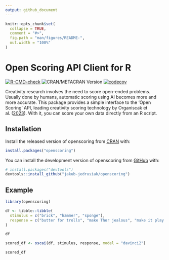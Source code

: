 ```yaml
---
output: github_document
---
```


<!-- README.md is generated from README.Rmd. Please edit that file -->

```r
knitr::opts_chunk$set(
  collapse = TRUE,
  comment = "#>",
  fig.path = "man/figures/README-",
  out.width = "100%"
)
```

# Open Scoring API Client for R

<!-- badges: start -->
[![R-CMD-check](https://github.com/jakub-jedrusiak/openscoring/actions/workflows/R-CMD-check.yaml/badge.svg)](https://github.com/jakub-jedrusiak/openscoring/actions/workflows/R-CMD-check.yaml)
![CRAN/METACRAN Version](https://img.shields.io/cran/v/openscoring)
[![codecov](https://app.codecov.io/gh/jakub-jedrusiak/openscoring/graph/badge.svg?token=nH9qzHWEqR)](https://app.codecov.io/gh/jakub-jedrusiak/openscoring)
<!-- badges: end -->

Creativity research involves the need to score open-ended problems. Usually done by humans, automatic scoring using AI becomes more and more accurate. This package provides a simple interface to the 'Open Scoring' API, leading creativity scoring technology by Organiscak et al. ([2023](https://doi.org/10.1016/j.tsc.2023.101356)). With it, you can score your own data directly from an R script.

## Installation

Install the released version of openscoring from [CRAN](https://CRAN.R-project.org) with:

``` r
install.packages("openscoring")
```

You can install the development version of openscoring from [GitHub](https://github.com/) with:

``` r
# install.packages("devtools")
devtools::install_github("jakub-jedrusiak/openscoring")
```

## Example

```r
library(openscoring)

df <- tibble::tibble(
  stimulus = c("brick", "hammer", "sponge"),
  response = c("butter for trolls", "make Thor jealous", "make it play in a kids show")
)

df

scored_df <- oscai(df, stimulus, response, model = "davinci2")

scored_df
```
